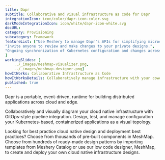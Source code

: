 ```yaml
---
title: Dapr  
subtitle: Collaborative and visual infrastructure as code for Dapr
integrationIcon: icon/color/dapr-icon-color.svg
darkModeIntegrationIcon: icon/white/dapr-icon-white.svg
docURL: 
category: Provisioning
subcategory: Framework
featureList: ["Use Meshery to manage Dapr's APIs for simplifying microservice connectivity.",
"Invite anyone to review and make changes to your private designs.",
"Ongoing synchronization of Kubernetes configuration and changes across any number of clusters."
]
workingSlides: [
    ../_images/meshmap-visualizer.png,
    ../_images/meshmap-designer.png]
howItWorks: Collaborative Infrastructure as Code
howItWorksDetails: Collaboratively manage infrastructure with your coworkers synchronously sharing the same designs.
published: true
---
```

<p>
    Dapr is a portable, event-driven, runtime for building distributed applications across cloud and edge.
</p>
<p>
    Collaboratively and visually diagram your cloud native infrastructure with GitOps-style pipeline integration. Design, test, and manage configuration your Kubernetes-based, containerized applications as a visual topology.
</p>
<p>
    Looking for best practice cloud native design and deployment best practices? Choose from thousands of pre-built components in MeshMap. Choose from hundreds of ready-made design patterns by importing templates from Meshery Catalog or use our low code designer, MeshMap, to create and deploy your own cloud native infrastructure designs.
</p>